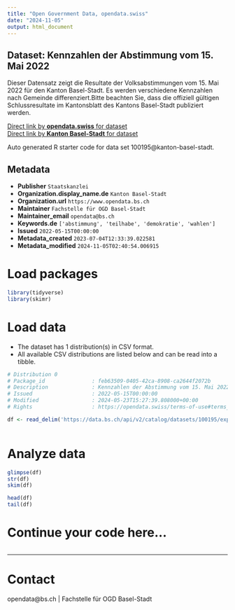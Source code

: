 ```yaml
---
title: "Open Government Data, opendata.swiss"
date: "2024-11-05"
output: html_document
---
```


## Dataset: Kennzahlen der Abstimmung vom 15. Mai 2022

Dieser Datensatz zeigt die Resultate der Volksabstimmungen vom 15. Mai 2022 für den Kanton Basel-Stadt. Es werden verschiedene Kennzahlen nach Gemeinde differenziert.Bitte beachten Sie, dass die offiziell gültigen Schlussresultate im Kantonsblatt des Kantons Basel-Stadt publiziert werden.

[Direct link by **opendata.swiss** for dataset](https://opendata.swiss/de/dataset/kennzahlen-der-abstimmung-vom-15-mai-2022)<br>
[Direct link by **Kanton Basel-Stadt** for dataset](https://data.bs.ch/explore/dataset/100195/)

Auto generated R starter code for data set 100195@kanton-basel-stadt.

## Metadata

- **Publisher** `Staatskanzlei`
- **Organization.display_name.de** `Kanton Basel-Stadt`
- **Organization.url** `https://www.opendata.bs.ch`
- **Maintainer** `Fachstelle für OGD Basel-Stadt`
- **Maintainer_email** `opendata@bs.ch`
- **Keywords.de** `['abstimmung', 'teilhabe', 'demokratie', 'wahlen']`
- **Issued** `2022-05-15T00:00:00`
- **Metadata_created** `2023-07-04T12:33:39.022581`
- **Metadata_modified** `2024-11-05T02:40:54.006915`


# Load packages

```r

library(tidyverse)
library(skimr)

```

# Load data

-   The dataset has 1 distribution(s) in CSV format.
-   All available CSV distributions are listed below and can be read into a tibble.

```r

# Distribution 0
# Package_id               : feb63509-0405-42ca-8908-ca2644f2072b
# Description              : Kennzahlen der Abstimmung vom 15. Mai 2022 (csv)
# Issued                   : 2022-05-15T00:00:00
# Modified                 : 2024-05-23T15:27:39.808000+00:00
# Rights                   : https://opendata.swiss/terms-of-use#terms_by

df <- read_delim('https://data.bs.ch/api/v2/catalog/datasets/100195/exports/csv?use_labels=true')



```

# Analyze data

```r

glimpse(df)
str(df)
skim(df)

head(df)
tail(df)

```

# Continue your code here...

```r

```

------------------------------------------------------------------------

# Contact

opendata@bs.ch | Fachstelle für OGD Basel-Stadt
